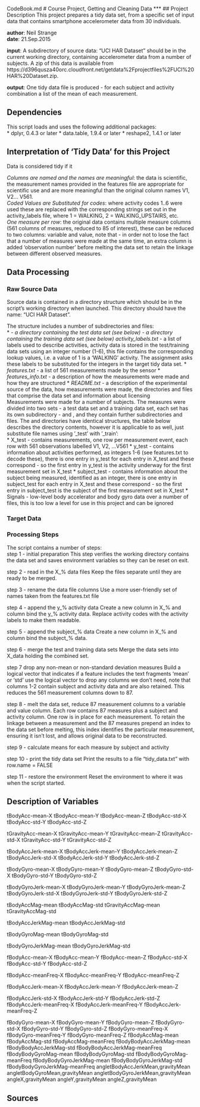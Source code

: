 CodeBook.md
# Course Project, Getting and Cleaning Data
***
## Project Description
This project prepares a tidy data set, from a specific set of input data that contains smartphone accelerometer data from 30 individuals.  

**author**: Neil Strange  
**date**: 21.Sep.2015  

**input**: A subdirectory of source data: "UCI HAR Dataset" should be in the current working directory, containing accelerometer data from a number of subjects. A zip of this data is available from https://d396qusza40orc.cloudfront.net/getdata%2Fprojectfiles%2FUCI%20HAR%20Dataset.zip.  

**output**: One tidy data file is produced - for each subject and activity combination a list of the mean of each measurement.  

## Dependencies
This script loads and uses the following additional packages:  
* dplyr, 0.4.3 or later
* data.table, 1.9.4 or later 
* reshape2, 1.4.1 or later  

## Interpretation of 'Tidy Data' for this Project
Data is considered tidy if it

*Columns are named and the names are meaningful*: the data is scientific, the measurement names provided in the features file are appropriate for scientific use and are more meaningful than the original column names V1, V2... V561.  
*Coded Values are Substituted for codes*: where activity codes 1..6 were used these are replaced with the corresponding strings set out in the activity_labels file, where 1 = WALKING, 2 = WALKING_UPSTAIRS, etc.  
*One measure per row*: the original data contains multiple measure columns (561 columns of measures, reduced to 85 of interest), these can be reduced to two columns: variable and value, note that - in order not to lose the fact that a number of measures were made at the same time, an extra column is added 'observation number' before melting the data set to retain the linkage between different observed measures.

## Data Processing
### Raw Source Data
Source data is contained in a directory structure which should be in the script's working directory when launched. This directory should have the name: "UCI HAR Dataset".  

The structure includes a number of subdirectories and files:  
* *\test* - a directory containing the test data set (see below)
* *\train* - a directory containing the training data set (see below)
* *activity_labels.txt* - a list of labels used to describe activities, activity data is stored in the test/training data sets using an integer number (1-6), this file contains the corresponding lookup values, i.e. a value of 1 is a 'WALKING' activity. The assignment asks these labels to be substituted for the integers in the target tidy data set.
* *features.txt* - a list of 561 measurements made by the sensor
* *features_info.txt* - a description of how the measurements were made and how they are structured
* *README.txt* - a description of the experimental source of the data, how measurements were made, the directories and files that comprise the data set and information about licensing  
Measurements were made for a number of subjects. The measures were divided into two sets - a test data set and a training data set, each set has its own subdirectory - \test and \train, and they contain further subdirectories and files. The \test and \train directories have identical structures, the table below describes the \test directory contents, however it is applicable to \train as well, just substitute file names using '_test' with '_train':  
* X_test - contains measurements, one row per measurement event, each row with 561 observations labelled V1, V2, ...V561
* y_test - contains information about activities performed, as integers 1-6 (see features.txt to decode these), there is one entry in y_test for each entry in X_test and these correspond - so the first entry in y_test is the activity underway for the first measurement set in X_test
* subject_test - contains information about the subject being measured, identified as an integer, there is one entry in subject_test for each entry in X_test and these correspond - so the first entry in subject_test is the subject of the first measurement set in X_test
* \Inertial Signals - low-level body accelerator and body gyro data over a number of files, this is too low a level for use in this project and can be ignored  

### Target Data

### Processing Steps
The script contains a number of steps:  
step 1 - initial preparation
This step verifies the working directory contains the data set and saves environment variables so they can be reset on exit.

step 2 - read in the X_% data files
Keep the files separate until they are ready to be merged.

step 3 - rename the data file columns
Use a more user-friendly set of names taken from the features.txt file

step 4 - append the y_% activity data
Create a new column in X_% and column bind the y_% activity data. Replace activity codes with the activity labels to make them readable.

step 5 - append the subject_% data
Create a new column in X_% and column bind the subject_% data.

step 6 - merge the test and training data sets
Merge the data sets into X_data holding the combined set.

step 7 drop any non-mean or non-standard deviation measures
Build a logical vector that indicates if a feature includes the text fragments 'mean' or 'std' use the logical vector to drop any columns we don't need, note that columns 1-2 contain subject and activity data and are also retained. This reduces the 561 measurement columns down to 87.

step 8 - melt the data set, reduce 87 measurement columns to a variable and value column.
Each row contains 87 measures plus a subject and activity column. One row is in place for each measurement. To retain the linkage between a measurement and the 87 measures prepend an index to the data set before melting, this index identifies the particular measurement, ensuring it isn't lost, and allows original data to be reconstructed.

step 9 - calculate means for each measure by subject and activity

step 10 - print the tidy data set 
Print the results to a file "tidy_data.txt" with row.name = FALSE

step 11 - restore the environment
Reset the environment to where it was when the script started.


## Description of Variables

tBodyAcc-mean-X
tBodyAcc-mean-Y
tBodyAcc-mean-Z
tBodyAcc-std-X
tBodyAcc-std-Y
tBodyAcc-std-Z

tGravityAcc-mean-X
tGravityAcc-mean-Y
tGravityAcc-mean-Z
tGravityAcc-std-X
tGravityAcc-std-Y
tGravityAcc-std-Z

tBodyAccJerk-mean-X
tBodyAccJerk-mean-Y
tBodyAccJerk-mean-Z
tBodyAccJerk-std-X
tBodyAccJerk-std-Y
tBodyAccJerk-std-Z

tBodyGyro-mean-X
tBodyGyro-mean-Y
tBodyGyro-mean-Z
tBodyGyro-std-X
tBodyGyro-std-Y
tBodyGyro-std-Z

tBodyGyroJerk-mean-X
tBodyGyroJerk-mean-Y
tBodyGyroJerk-mean-Z
tBodyGyroJerk-std-X
tBodyGyroJerk-std-Y
tBodyGyroJerk-std-Z

tBodyAccMag-mean
tBodyAccMag-std
tGravityAccMag-mean
tGravityAccMag-std

tBodyAccJerkMag-mean
tBodyAccJerkMag-std

tBodyGyroMag-mean
tBodyGyroMag-std

tBodyGyroJerkMag-mean
tBodyGyroJerkMag-std

fBodyAcc-mean-X
fBodyAcc-mean-Y
fBodyAcc-mean-Z
fBodyAcc-std-X
fBodyAcc-std-Y
fBodyAcc-std-Z

fBodyAcc-meanFreq-X
fBodyAcc-meanFreq-Y
fBodyAcc-meanFreq-Z

fBodyAccJerk-mean-X
fBodyAccJerk-mean-Y
fBodyAccJerk-mean-Z

fBodyAccJerk-std-X
fBodyAccJerk-std-Y
fBodyAccJerk-std-Z
fBodyAccJerk-meanFreq-X
fBodyAccJerk-meanFreq-Y
fBodyAccJerk-meanFreq-Z

fBodyGyro-mean-X
fBodyGyro-mean-Y
fBodyGyro-mean-Z
fBodyGyro-std-X
fBodyGyro-std-Y
fBodyGyro-std-Z
fBodyGyro-meanFreq-X
fBodyGyro-meanFreq-Y
fBodyGyro-meanFreq-Z
fBodyAccMag-mean
fBodyAccMag-std
fBodyAccMag-meanFreq
fBodyBodyAccJerkMag-mean
fBodyBodyAccJerkMag-std
fBodyBodyAccJerkMag-meanFreq
fBodyBodyGyroMag-mean
fBodyBodyGyroMag-std
fBodyBodyGyroMag-meanFreq
fBodyBodyGyroJerkMag-mean
fBodyBodyGyroJerkMag-std
fBodyBodyGyroJerkMag-meanFreq
angletBodyAccJerkMean,gravityMean
angletBodyGyroMean,gravityMean
angletBodyGyroJerkMean,gravityMean
angleX,gravityMean
angleY,gravityMean
angleZ,gravityMean

## Sources





